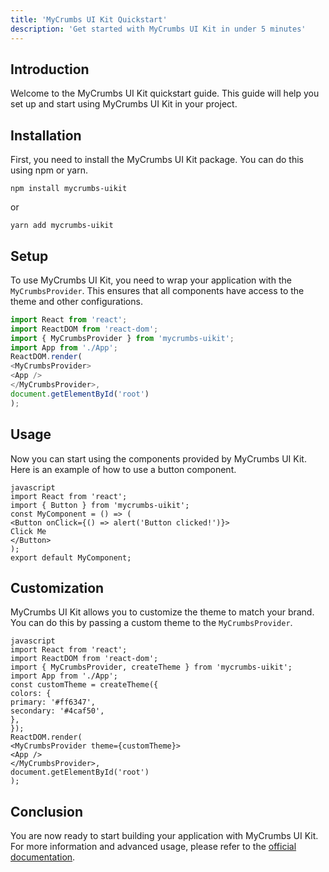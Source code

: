 ```yaml
---
title: 'MyCrumbs UI Kit Quickstart'
description: 'Get started with MyCrumbs UI Kit in under 5 minutes'
---
```


## Introduction

Welcome to the MyCrumbs UI Kit quickstart guide. This guide will help you set up and start using MyCrumbs UI Kit in your project.

## Installation

First, you need to install the MyCrumbs UI Kit package. You can do this using npm or yarn.


```
npm install mycrumbs-uikit
```
or

```
yarn add mycrumbs-uikit
```


## Setup

To use MyCrumbs UI Kit, you need to wrap your application with the `MyCrumbsProvider`. This ensures that all components have access to the theme and other configurations.

```javascript
import React from 'react';
import ReactDOM from 'react-dom';
import { MyCrumbsProvider } from 'mycrumbs-uikit';
import App from './App';
ReactDOM.render(
<MyCrumbsProvider>
<App />
</MyCrumbsProvider>,
document.getElementById('root')
);
```


## Usage

Now you can start using the components provided by MyCrumbs UI Kit. Here is an example of how to use a button component.


```
javascript
import React from 'react';
import { Button } from 'mycrumbs-uikit';
const MyComponent = () => (
<Button onClick={() => alert('Button clicked!')}>
Click Me
</Button>
);
export default MyComponent;
```


## Customization

MyCrumbs UI Kit allows you to customize the theme to match your brand. You can do this by passing a custom theme to the `MyCrumbsProvider`.

```
javascript
import React from 'react';
import ReactDOM from 'react-dom';
import { MyCrumbsProvider, createTheme } from 'mycrumbs-uikit';
import App from './App';
const customTheme = createTheme({
colors: {
primary: '#ff6347',
secondary: '#4caf50',
},
});
ReactDOM.render(
<MyCrumbsProvider theme={customTheme}>
<App />
</MyCrumbsProvider>,
document.getElementById('root')
);
```

## Conclusion

You are now ready to start building your application with MyCrumbs UI Kit. For more information and advanced usage, please refer to the [official documentation](https://www.npmjs.com/package/mycrumbs-uikit).


